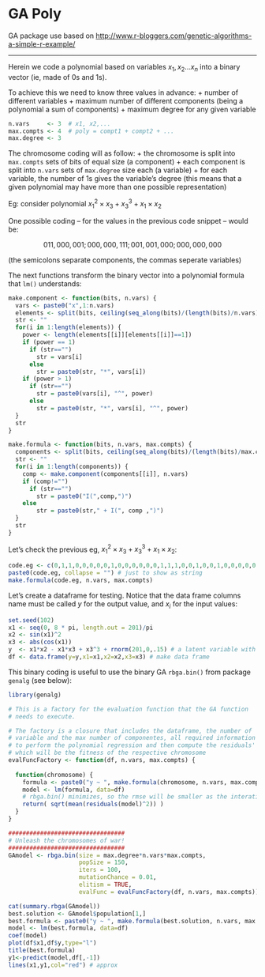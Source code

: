 GA Poly
========================================================

GA package use based on [http://www.r-bloggers.com/genetic-algorithms-a-simple-r-example/](http://www.r-bloggers.com/genetic-algorithms-a-simple-r-example/)

<hr>

Herein we code a polynomial based on variables $x_1, x_2 \ldots x_n$ into a binary vector (ie, made of 0s and 1s).

To achieve this we need to know three values in advance:
+ number of different variables
+ maximum number of different components (being a polynomial a sum of components)
+ maximum degree for any given variable

```r
n.vars     <- 3  # x1, x2,... 
max.compts <- 4  # poly = compt1 + compt2 + ...
max.degree <- 3
```

The chromosome coding will as follow:
+ the chromosome is split into `max.compts` sets of bits of equal size (a component)
+ each component is split into `n.vars` sets of `max.degree` size each (a variable)
+ for each variable, the number of 1s gives the variable's degree (this means that a given polynomial may have more than one possible representation)

Eg: consider polynomial $x_1^2 \times x_3 + x_3^3 + x_1 \times x_2$

One possible coding -- for the values in the previous code snippet -- would be:

$$011,000,001;000,000,111;001,001,000;000,000,000$$

(the semicolons separate components, the commas seperate variables)

The next functions transform the binary vector into a polynomial formula that `lm()` understands:

```r
make.component <- function(bits, n.vars) {
  vars <- paste0("x",1:n.vars)
  elements <- split(bits, ceiling(seq_along(bits)/(length(bits)/n.vars)))
  str <- ""
  for(i in 1:length(elements)) {
    power <- length(elements[[i]][elements[[i]]==1])
    if (power == 1)
      if (str=="")
        str = vars[i]
      else  
        str = paste0(str, "*", vars[i])
    if (power > 1)
      if (str=="")
        str = paste0(vars[i], "^", power)
      else  
        str = paste0(str, "*", vars[i], "^", power)
  }
  str
}

make.formula <- function(bits, n.vars, max.compts) {
  components <- split(bits, ceiling(seq_along(bits)/(length(bits)/max.compts)))
  str <- ""
  for(i in 1:length(components)) {
    comp <- make.component(components[[i]], n.vars)
    if (comp!="")
      if (str=="")
        str = paste0("I(",comp,")")
    else
        str = paste0(str," + I(", comp ,")")
  }
  str
}
```

Let's check the previous eg, $x_1^2 \times x_3 + x_3^3 + x_1 \times x_2$:

```r
code.eg <- c(0,1,1,0,0,0,0,0,1,0,0,0,0,0,0,1,1,1,0,0,1,0,0,1,0,0,0,0,0,0,0,0,0,0,0,0)
paste0(code.eg, collapse = "") # just to show as string
make.formula(code.eg, n.vars, max.compts)
```

Let's create a dataframe for testing. Notice that the data frame columns name must be called $y$ for the output value, and $x_i$ for the input values:

```r
set.seed(102)
x1 <- seq(0, 8 * pi, length.out = 201)/pi
x2 <- sin(x1)^2
x3 <- abs(cos(x1))
y  <- x1*x2 - x1*x3 + x3^3 + rnorm(201,0,.15) # a latent variable with some noise
df <- data.frame(y=y,x1=x1,x2=x2,x3=x3) # make data frame
```

This binary coding is useful to use the binary GA `rbga.bin()` from package `genalg` (see below):

```r
library(genalg)

# This is a factory for the evaluation function that the GA function
# needs to execute. 

# The factory is a closure that includes the dataframe, the number of
# variable and the max number of componentes, all required information
# to perform the polynomial regression and then compute the residuals' rsme 
# which will be the fitness of the respective chromosome
evalFuncFactory <- function(df, n.vars, max.compts) {
  
  function(chromosome) {
    formula <- paste0("y ~ ", make.formula(chromosome, n.vars, max.compts))
    model <- lm(formula, data=df)
    # rbga.bin() minimizes, so the rmse will be smaller as the interations advance
    return( sqrt(mean(residuals(model)^2)) ) 
  }
}

#################################
# Unleash the chromosomes of war!
#################################
GAmodel <- rbga.bin(size = max.degree*n.vars*max.compts, 
                    popSize = 150, 
                    iters = 100, 
                    mutationChance = 0.01, 
                    elitism = TRUE, 
                    evalFunc = evalFuncFactory(df, n.vars, max.compts))

cat(summary.rbga(GAmodel))
best.solution <- GAmodel$population[1,]
best.formula <- paste0("y ~ ", make.formula(best.solution, n.vars, max.compts))
model <- lm(best.formula, data=df)
coef(model)
plot(df$x1,df$y,type="l")
title(best.formula)
y1<-predict(model,df[,-1])
lines(x1,y1,col="red") # approx
```